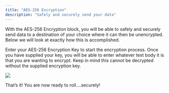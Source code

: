```yaml
---
title: "AES-256 Encryption"
description: "Safely and securely send your data"
---
```


With the AES-256 Encryption block, you will be able to safely and securely send data to a destination of your choice where it can then be unencrypted. Below we will look at exactly how this is accomplished.

Enter your AES-256 Encryption Key to start the encryption process. Once you have supplied your key, you will be able to enter whatever text body it is that you are wanting to encrypt. Keep in mind this cannot be decrypted without the supplied encryption key.

![](/images/9664a30-Untitled_Project.gif)

That’s it! You are now ready to roll….securely!